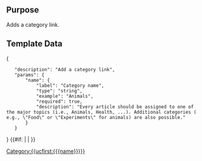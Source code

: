 <noinclude>
== Purpose ==
Adds a category link.

== Template Data ==
<templatedata>
{
    "description": "Add a category link",
    "params": {
        "name": {
            "label": "Category name",
            "type": "string",
            "example": "Animals",
            "required": true,
            "description": "Every article should be assigned to one of the major topics (i.e., Animals, Health, ...). Additional categories (e.g., \"Food\" or \"Experiments\" for animals) are also possible."
        }
    }
}
</templatedata>
</noinclude>
<includeonly>{{#if:{{{name}}}
|[[Category:{{ucfirst:{{{name}}}}}]]
|
}}</includeonly>